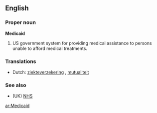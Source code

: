 ==English==

===Proper noun===
'''Medicaid'''

# US government system for providing medical assistance to persons unable to afford medical treatments.

===Translations===
{{rfc-level|Translations at L3+ (AutoFormat would have corrected level of Translations)}}
*Dutch: [[ziekteverzekering]] {{f}}, [[mutualiteit]] {{f}}

===See also===
*(UK) [[NHS]]

[[ar:Medicaid]]